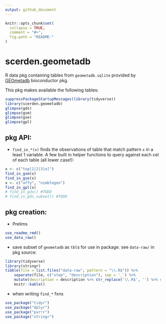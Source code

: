 ```yaml
---
output: github_document
---
```


<!-- README.md is generated from README.Rmd. Please edit that file -->

```r
knitr::opts_chunk$set(
  collapse = TRUE,
  comment = "#>",
  fig.path = "README-"
)
```

# scerden.geometadb

R data pkg containing tables from `geometadb.sqlite` provided by [GEOmetadb](https://www.bioconductor.org/packages/release/bioc/html/GEOmetadb.html) bioconductor pkg.

This pkg makes available the following tables:  
```r
suppressPackageStartupMessages(library(tidyverse))
library(scerden.geometadb)
glimpse(gds)
glimpse(gsm)
glimpse(gse)
glimpse(gpl)
```

## pkg API:

* `find_in_*(x)` finds the observations of table that match pattern `x` in a least 1 variable.
A few built in helper functions to query against each cel of each table (all lower case!):
```r
x <- c("top[1|2|3|o]")
find_in_gsm(x)
find_in_gse(x)
x <- c("affy", "nimblegen")
find_in_gpl(x)
# find_in_gds() #TODO
# find_in_gds_subset() #TODO
```

## pkg creation:

* Prelims  
```r
use_readme_rmd()
use_data_raw()
```
* save subset of `geometadb` as `tbl`s  for use in package. see `data-raw/` in pkg source:    
```r
library(tidyverse)
library(stringr)
tibble(file = list.files("data-raw", pattern = "\\.R$")) %>% 
    separate(file, c("step", "description"), sep = '_') %>% 
    mutate(description = description %>% str_replace('\\.R$', '') %>% str_replace_all('-', ' ')) %>% 
    knitr::kable()
```
* when writing `find_*` fxns  
```r
use_package("tidyr")
use_package("dplyr")
use_package("purrr")
use_package("stringr")
```

